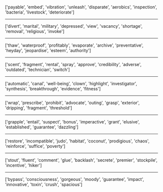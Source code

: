['payable', 'embed', 'vibration', 'unleash', 'disparate', 'aerobics', 'inspection', 'bacteria', 'livestock', 'deteriorate']
<hr>
['divert', 'marital', 'military', 'depressed', 'view', 'vacancy', 'shortage', 'removal', 'religious', 'invoke']
<hr>
['thaw', 'waterproof', 'profitably', 'evaporate', 'archive', 'preventative', 'heyday', 'jeopardise', 'esteem', 'authority']
<hr>
['scent', 'fragment', 'rental', 'spray', 'approve', 'credibility', 'adverse', 'outdated', 'technician', 'switch']
<hr>
['automatic', 'canal', 'well-being', 'clown', 'highlight', 'investigator', 'synthesis', 'breakthrough', 'evidence', 'fitness']
<hr>
['wrap', 'prescribe', 'prohibit', 'advocate', 'outing', 'grasp', 'exterior', 'dripping', 'fragment', 'threshold']
<hr>
['grapple', 'entail', 'suspect', 'bonus', 'imperactive', 'grant', 'elusive', 'established', 'guarantee', 'dazzling']
<hr>
['restore', 'incompatible', 'judo', 'habitat', 'coconut', 'prodigious', 'chaos', 'reinforce', 'suffice', 'poverty']
<hr>
['stout', 'fluent', 'comment', 'glue', 'backlash', 'secrete', 'premier', 'stockpile', 'incentive', 'hiker']
<hr>
['bypass', 'consciousness', 'gorgeous', 'moody', 'guarantee', 'impact', 'innovative', 'toxin', 'crush', 'spacious']